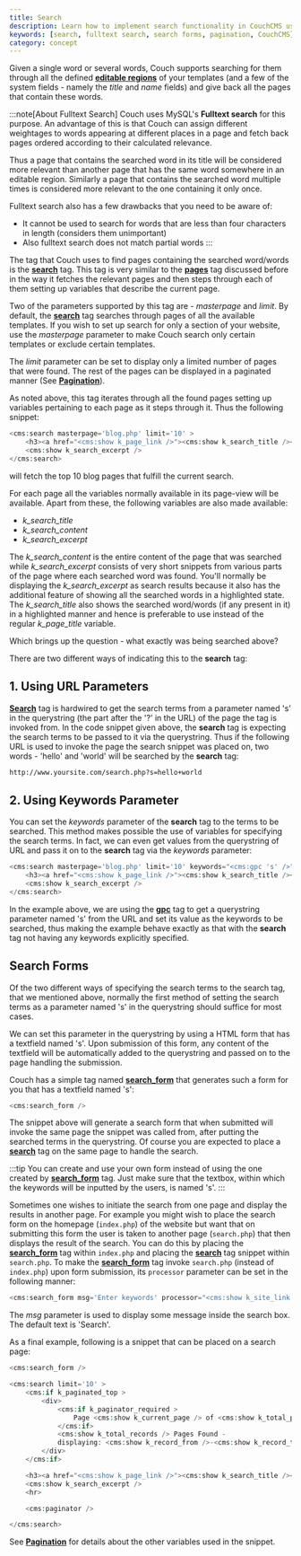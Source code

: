 ```yaml
---
title: Search
description: Learn how to implement search functionality in CouchCMS using fulltext search capabilities
keywords: [search, fulltext search, search forms, pagination, CouchCMS]
category: concept
---
```


Given a single word or several words, Couch supports searching for them through all the defined [**editable regions**](./editable-regions.html) of your templates (and a few of the system fields - namely the _title_ and _name_ fields) and give back all the pages that contain these words.

:::note[About Fulltext Search]
Couch uses MySQL's **Fulltext search** for this purpose. An advantage of this is that Couch can assign different weightages to words appearing at different places in a page and fetch back pages ordered according to their calculated relevance.

Thus a page that contains the searched word in its title will be considered more relevant than another page that has the same word somewhere in an editable region. Similarly a page that contains the searched word multiple times is considered more relevant to the one containing it only once.

Fulltext search also has a few drawbacks that you need to be aware of:
- It cannot be used to search for words that are less than four characters in length (considers them unimportant)
- Also fulltext search does not match partial words
:::

The tag that Couch uses to find pages containing the searched word/words is the [**search**](../../tags-reference/search.html) tag.
This tag is very similar to the [**pages**](../../tags-reference/pages.html) tag discussed before in the way it fetches the relevant pages and then steps through each of them setting up variables that describe the current page.

Two of the parameters supported by this tag are - _masterpage_ and _limit_.
By default, the [**search**](../../tags-reference/search.html) tag searches through pages of all the available templates. If you wish to set up search for only a section of your website, use the _masterpage_ parameter to make Couch search only certain templates or exclude certain templates.

The _limit_ parameter can be set to display only a limited number of pages that were found. The rest of the pages can be displayed in a paginated manner (See [**Pagination**](../pagination.html)).

As noted above, this tag iterates through all the found pages setting up variables pertaining to each page as it steps through it. Thus the following snippet:

```php
<cms:search masterpage='blog.php' limit='10' >
    <h3><a href="<cms:show k_page_link />"><cms:show k_search_title /></a></h3>
    <cms:show k_search_excerpt />
</cms:search>
```

will fetch the top 10 blog pages that fulfill the current search.

For each page all the variables normally available in its page-view will be available. Apart from these, the following variables are also made available:

- _k_search_title_
- _k_search_content_
- _k_search_excerpt_

The *k_search_content* is the entire content of the page that was searched while *k_search_excerpt* consists of very short snippets from various parts of the page where each searched word was found.
You'll normally be displaying the *k_search_excerpt* as search results because it also has the additional feature of showing all the searched words in a highlighted state.
The *k_search_title* also shows the searched word/words (if any present in it) in a highlighted manner and hence is preferable to use instead of the regular *k_page_title* variable.

Which brings up the question - what exactly was being searched above?

There are two different ways of indicating this to the **search** tag:

## 1. Using URL Parameters

[**Search**](../../tags-reference/search.html) tag is hardwired to get the search terms from a parameter named 's' in the querystring (the part after the '?' in the URL) of the page the tag is invoked from.
In the code snippet given above, the **search** tag is expecting the search terms to be passed to it via the querystring.
Thus if the following URL is used to invoke the page the search snippet was placed on, two words - 'hello' and 'world' will be searched by the **search** tag:

```txt
http://www.yoursite.com/search.php?s=hello+world
```

## 2. Using Keywords Parameter

You can set the _keywords_ parameter of the **search** tag to the terms to be searched. This method makes possible the use of variables for specifying the search terms. In fact, we can even get values from the querystring of URL and pass it on to the **search** tag via the _keywords_ parameter:

```php
<cms:search masterpage='blog.php' limit='10' keywords="<cms:gpc 's' />" >
    <h3><a href="<cms:show k_page_link />"><cms:show k_search_title /></a></h3>
    <cms:show k_search_excerpt />
</cms:search>
```

In the example above, we are using the [**gpc**](../../tags-reference/gpc.html) tag to get a querystring parameter named 's' from the URL and set its value as the keywords to be searched, thus making the example behave exactly as that with the **search** tag not having any keywords explicitly specified.

## Search Forms

Of the two different ways of specifying the search terms to the search tag, that we mentioned above, normally the first method of setting the search terms as a parameter named 's' in the querystring should suffice for most cases.

We can set this parameter in the querystring by using a HTML form that has a textfield named 's'. Upon submission of this form, any content of the textfield will be automatically added to the querystring and passed on to the page handling the submission.

Couch has a simple tag named [**search_form**](../../tags-reference/search_form.html) that generates such a form for you that has a textfield named 's':

```php
<cms:search_form />
```

The snippet above will generate a search form that when submitted will invoke the same page the snippet was called from, after putting the searched terms in the querystring.
Of course you are expected to place a [**search**](../../tags-reference/search.html) tag on the same page to handle the search.

:::tip
You can create and use your own form instead of using the one created by [**search_form**](../../tags-reference/search_form.html) tag. Just make sure that the textbox, within which the keywords will be inputted by the users, is named 's'.
:::

Sometimes one wishes to initiate the search from one page and display the results in another page.
For example you might wish to place the search form on the homepage (`index.php`) of the website but want that on submitting this form the user is taken to another page (`search.php`) that then displays the result of the search.
You can do this by placing the [**search_form**](../../tags-reference/search_form.html) tag within `index.php` and placing the [**search**](../../tags-reference/search.html) tag snippet within `search.php`.
To make the [**search_form**](../../tags-reference/search_form.html) tag invoke `search.php` (instead of `index.php`) upon form submission, its `processor` parameter can be set in the following manner:

```php
<cms:search_form msg='Enter keywords' processor="<cms:show k_site_link />search.php" />
```

The _msg_ parameter is used to display some message inside the search box. The default text is 'Search'.

As a final example, following is a snippet that can be placed on a search page:

```php
<cms:search_form />

<cms:search limit='10' >
    <cms:if k_paginated_top >
        <div>
            <cms:if k_paginator_required >
                Page <cms:show k_current_page /> of <cms:show k_total_pages /><br>
            </cms:if>
            <cms:show k_total_records /> Pages Found -
            displaying: <cms:show k_record_from />-<cms:show k_record_to />
        </div>
    </cms:if>

    <h3><a href="<cms:show k_page_link />"><cms:show k_search_title /></a></h3>
    <cms:show k_search_excerpt />
    <hr>

    <cms:paginator />

</cms:search>
```

See [**Pagination**](../pagination.html) for details about the other variables used in the snippet.
